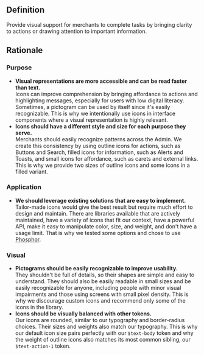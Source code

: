 ## Definition

Provide visual support for merchants to complete tasks by bringing clarity to actions or drawing attention to important information.

## Rationale

### Purpose

- **Visual representations are more accessible and can be read faster than text.**<br />
  Icons can improve comprehension by bringing affordance to actions and highlighting messages, especially for users with low digital literacy. Sometimes, a pictogram can be used by itself since it's easily recognizable. This is why we intentionally use icons in interface components where a visual representation is highly relevant.
- **Icons should have a different style and size for each purpose they serve.**<br />
  Merchants should easily recognize patterns across the Admin. We create this consistency by using outline icons for actions, such as Buttons and Search, filled icons for information, such as Alerts and Toasts, and small icons for affordance, such as carets and external links. This is why we provide two sizes of outline icons and some icons in a filled variant.

### Application

- **We should leverage existing solutions that are easy to implement.**<br />
  Tailor-made icons would give the best result but require much effort to design and maintain. There are libraries available that are actively maintained, have a variety of icons that fit our context, have a powerful API, make it easy to manipulate color, size, and weight, and don't have a usage limit. That is why we tested some options and chose to use [Phosphor](https://phosphoricons.com/).

### Visual

- **Pictograms should be easily recognizable to improve usability.**<br />
  They shouldn't be full of details, so their shapes are simple and easy to understand. They should also be easily readable in small sizes and be easily recognizable for anyone, including people with minor visual impairments and those using screens with small pixel density. This is why we discourage custom icons and recommend only some of the icons in the library.
- **Icons should be visually balanced with other tokens.**<br />
  Our icons are rounded, similar to our typography and border-radius choices. Their sizes and weights also match our typography. This is why our default icon size pairs perfectly with our `$text-body` token and why the weight of outline icons also matches its most common sibling, our `$text-action-1` token.
